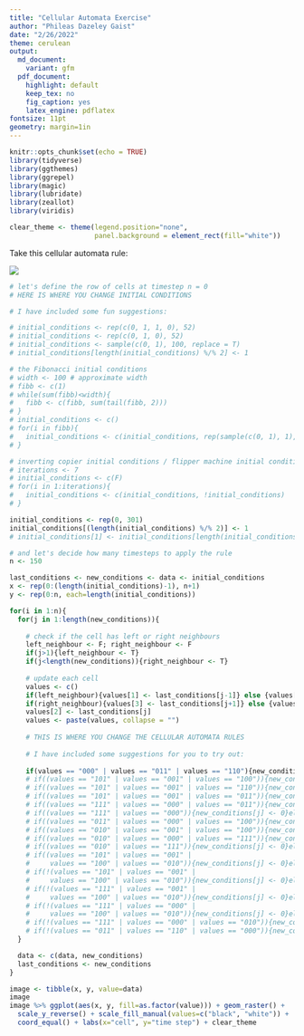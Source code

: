 ```yaml
---
title: "Cellular Automata Exercise"
author: "Phileas Dazeley Gaist"
date: "2/26/2022"
theme: cerulean
output:
  md_document:
    variant: gfm 
  pdf_document:
    highlight: default
    keep_tex: no
    fig_caption: yes
    latex_engine: pdflatex
fontsize: 11pt
geometry: margin=1in
---
```


```r
knitr::opts_chunk$set(echo = TRUE)
library(tidyverse)
library(ggthemes)
library(ggrepel)
library(magic)
library(lubridate)
library(zeallot)
library(viridis)

clear_theme <- theme(legend.position="none",
                     panel.background = element_rect(fill="white"))
```

Take this cellular automata rule:

![](Rule.png)

```r
# let's define the row of cells at timestep n = 0
# HERE IS WHERE YOU CHANGE INITIAL CONDITIONS

# I have included some fun suggestions: 

# initial_conditions <- rep(c(0, 1, 1, 0), 52)
# initial_conditions <- rep(c(0, 1, 0), 52)
# initial_conditions <- sample(c(0, 1), 100, replace = T)
# initial_conditions[length(initial_conditions) %/% 2] <- 1

# the Fibonacci initial conditions
# width <- 100 # approximate width
# fibb <- c(1)
# while(sum(fibb)<width){
#   fibb <- c(fibb, sum(tail(fibb, 2)))
# }
# initial_conditions <- c()
# for(i in fibb){
#   initial_conditions <- c(initial_conditions, rep(sample(c(0, 1), 1), length=i))
# }

# inverting copier initial conditions / flipper machine initial conditions (start with F, next is T, next is TF, ...)
# iterations <- 7
# initial_conditions <- c(F)
# for(i in 1:iterations){
#   initial_conditions <- c(initial_conditions, !initial_conditions)
# }

initial_conditions <- rep(0, 301)
initial_conditions[(length(initial_conditions) %/% 2)] <- 1
# initial_conditions[1] <- initial_conditions[length(initial_conditions)] <- 1

# and let's decide how many timesteps to apply the rule
n <- 150

last_conditions <- new_conditions <- data <- initial_conditions
x <- rep(0:(length(initial_conditions)-1), n+1)
y <- rep(0:n, each=length(initial_conditions))

for(i in 1:n){
  for(j in 1:length(new_conditions)){
    
    # check if the cell has left or right neighbours
    left_neighbour <- F; right_neighbour <- F
    if(j>1){left_neighbour <- T}
    if(j<length(new_conditions)){right_neighbour <- T}
    
    # update each cell
    values <- c()
    if(left_neighbour){values[1] <- last_conditions[j-1]} else {values[1] <- 0}
    if(right_neighbour){values[3] <- last_conditions[j+1]} else {values[3] <- 0}
    values[2] <- last_conditions[j]
    values <- paste(values, collapse = "")
    
    # THIS IS WHERE YOU CHANGE THE CELLULAR AUTOMATA RULES 
    
    # I have included some suggestions for you to try out:
    
    if(values == "000" | values == "011" | values == "110"){new_conditions[j] <- 0}else{new_conditions[j] <- 1}
    # if((values == "101" | values == "001" | values == "100")){new_conditions[j] <- 0}else{new_conditions[j] <- 1}
    # if((values == "101" | values == "001" | values == "110")){new_conditions[j] <- 0}else{new_conditions[j] <- 1}
    # if((values == "101" | values == "001" | values == "011")){new_conditions[j] <- 0}else{new_conditions[j] <- 1}
    # if((values == "111" | values == "000" | values == "011")){new_conditions[j] <- 0}else{new_conditions[j] <- 1}
    # if((values == "111" | values == "000")){new_conditions[j] <- 0}else{new_conditions[j] <- 1}
    # if((values == "011" | values == "000" | values == "100")){new_conditions[j] <- 0}else{new_conditions[j] <- 1}
    # if((values == "010" | values == "001" | values == "100")){new_conditions[j] <- 0}else{new_conditions[j] <- 1}
    # if((values == "010" | values == "000" | values == "111")){new_conditions[j] <- 0}else{new_conditions[j] <- 1}
    # if((values == "010" | values == "111")){new_conditions[j] <- 0}else{new_conditions[j] <- 1}
    # if((values == "101" | values == "001" | 
    #     values == "100" | values == "010")){new_conditions[j] <- 0}else{new_conditions[j] <- 1}
    # if(!(values == "101" | values == "001" | 
    #     values == "100" | values == "010")){new_conditions[j] <- 0}else{new_conditions[j] <- 1}
    # if(!(values == "111" | values == "001" | 
    #     values == "100" | values == "010")){new_conditions[j] <- 0}else{new_conditions[j] <- 1}
    # if(!(values == "111" | values == "000" | 
    #     values == "100" | values == "010")){new_conditions[j] <- 0}else{new_conditions[j] <- 1}
    # if(!(values == "111" | values == "000" | values == "010")){new_conditions[j] <- 0}else{new_conditions[j] <- 1}
    # if(!(values == "011" | values == "110" | values == "000")){new_conditions[j] <- 0}else{new_conditions[j] <- 1}
  }

  data <- c(data, new_conditions)
  last_conditions <- new_conditions
}

image <- tibble(x, y, value=data)
image
image %>% ggplot(aes(x, y, fill=as.factor(value))) + geom_raster() + 
  scale_y_reverse() + scale_fill_manual(values=c("black", "white")) +
  coord_equal() + labs(x="cell", y="time step") + clear_theme
```
